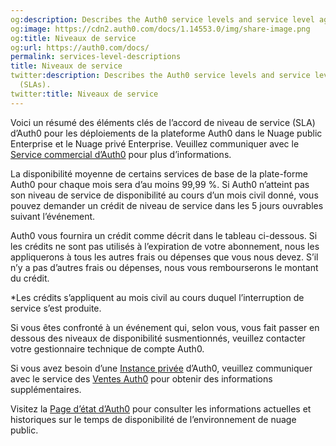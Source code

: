 ```yaml
---
og:description: Describes the Auth0 service levels and service level agreements (SLAs).
og:image: https://cdn2.auth0.com/docs/1.14553.0/img/share-image.png
og:title: Niveaux de service
og:url: https://auth0.com/docs/
permalink: services-level-descriptions
title: Niveaux de service
twitter:description: Describes the Auth0 service levels and service level agreements
  (SLAs).
twitter:title: Niveaux de service
---
```


Voici un résumé des éléments clés de l’accord de niveau de service (SLA) d’Auth0 pour les déploiements de la plateforme Auth0 dans le Nuage public Enterprise et le Nuage privé Enterprise. Veuillez communiquer avec le [Service commercial d’Auth0](https://auth0.com/get-started?place=documentation%20post&type=link&text=contact%20auth0%20sales) pour plus d’informations.

La disponibilité moyenne de certains services de base de la plate-forme Auth0 pour chaque mois sera d’au moins 99,99 %. Si Auth0 n’atteint pas son niveau de service de disponibilité au cours d’un mois civil donné, vous pouvez demander un crédit de niveau de service dans les 5 jours ouvrables suivant l’événement.

Auth0 vous fournira un crédit comme décrit dans le tableau ci-dessous. Si les crédits ne sont pas utilisés à l’expiration de votre abonnement, nous les appliquerons à tous les autres frais ou dépenses que vous nous devez. S’il n’y a pas d’autres frais ou dépenses, nous vous rembourserons le montant du crédit.



*Les crédits s’appliquent au mois civil au cours duquel l’interruption de service s’est produite.

Si vous êtes confronté à un événement qui, selon vous, vous fait passer en dessous des niveaux de disponibilité susmentionnés, veuillez contacter votre gestionnaire technique de compte Auth0.

Si vous avez besoin d’une [Instance privée](/deploy-private-cloud) d’Auth0, veuillez communiquer avec le service des [Ventes Auth0](https://auth0.com/get-started?place=documentation%20post&type=link&text=contact%20auth0%20sales) pour obtenir des informations supplémentaires.

Visitez la [Page d’état d’Auth0](https://status.auth0.com/) pour consulter les informations actuelles et historiques sur le temps de disponibilité de l’environnement de nuage public.